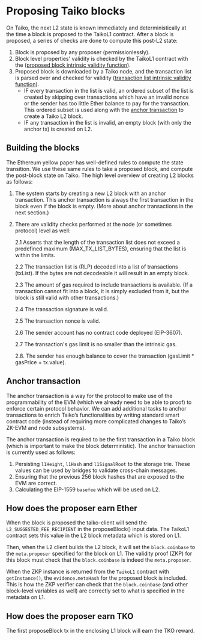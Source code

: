 # Proposing Taiko blocks

On Taiko, the next L2 state is known immediately and deterministically at the time a block is proposed to the TaikoL1 contract. After a block is proposed, a series of checks are done to compute this post-L2 state:

1. Block is proposed by any proposer (permissionlessly).
2. Block level properties' validity is checked by the TaikoL1 contract with the ([proposed block intrinsic validity function](./proposing#proposed-block-intrinsic-validity-function)).
3. Proposed block is downloaded by a Taiko node, and the transaction list is parsed over and checked for validity ([transaction list intrinsic validity function](./proposing#transaction-list-intrinsic-validity-function)).
   - IF every transaction in the list is valid, an ordered subset of the list is created by skipping over transactions which have an invalid nonce or the sender has too little Ether balance to pay for the transaction. This ordered subset is used along with the [anchor transaction](./proposing#anchor-transaction) to create a Taiko L2 block.
   - IF any transaction in the list is invalid, an empty block (with only the anchor tx) is created on L2.

## Building the blocks

The Ethereum yellow paper has well-defined rules to compute the state transition. We use these same rules to take a proposed block, and compute the post-block state on Taiko. The high level overview of creating L2 blocks as follows:

1. The system starts by creating a new L2 block with an anchor transaction. This anchor transaction is always the first transaction in the block even if the block is empty. (More about anchor transactions in the next section.)

2. There are validity checks performed at the node (or sometimes protocol) level as well:

   2.1 Asserts that the length of the transaction list does not exceed a predefined maximum (MAX_TX_LIST_BYTES), ensuring that the list is within the limits.

   2.2 The transaction list is (RLP) decoded into a list of transactions (txList). If the bytes are not decodeable it will result in an empty block.

   2.3 The amount of gas required to include transactions is available. (If a transaction cannot fit into a block, it is simply excluded from it, but the block is still valid with other transactions.)

   2.4 The transaction signature is valid.

   2.5 The transaction nonce is valid.

   2.6 The sender account has no contract code deployed (EIP-3607).

   2.7 The transaction's gas limit is no smaller than the intrinsic gas.

   2.8. The sender has enough balance to cover the transaction (gasLimit \* gasPrice + tx.value).

## Anchor transaction

The anchor transaction is a way for the protocol to make use of the programmability of the EVM (which we already need to be able to proof) to enforce certain protocol behavior. We can add additional tasks to anchor transactions to enrich Taiko’s functionalities by writing standard smart contract code (instead of requiring more complicated changes to Taiko’s ZK-EVM and node subsystems).

The anchor transaction is required to be the first transaction in a Taiko block (which is important to make the block deterministic). The anchor transaction is currently used as follows:

1. Persisting `l1Height`, `l1Hash` and `l1SignalRoot` to the storage trie. These values can be used by bridges to validate cross-chain messages.
2. Ensuring that the previous 256 block hashes that are exposed to the EVM are correct.
3. Calculating the EIP-1559 `basefee` which will be used on L2.

## How does the proposer earn Ether

When the block is proposed the taiko-client will send the `L2_SUGGESTED_FEE_RECIPIENT` in the proposeBlock() input data. The TaikoL1 contract sets this value in the L2 block metadata which is stored on L1.

Then, when the L2 client builds the L2 block, it will set the `block.coinbase` to the `meta.proposer` specified for the block on L1. The validity proof (ZKP) for this block must check that the `block.coinbase` is indeed the `meta.proposer`.

When the ZKP instance is returned from the `TaikoL1` contract with `getInstance()`, the `evidence.metaHash` for the proposed block is included. This is how the ZKP verifier can check that the `block.coinbase` (and other block-level variables as well) are correctly set to what is specified in the metadata on L1.

## How does the proposer earn TKO

The first proposeBlock tx in the enclosing L1 block will earn the TKO reward.
